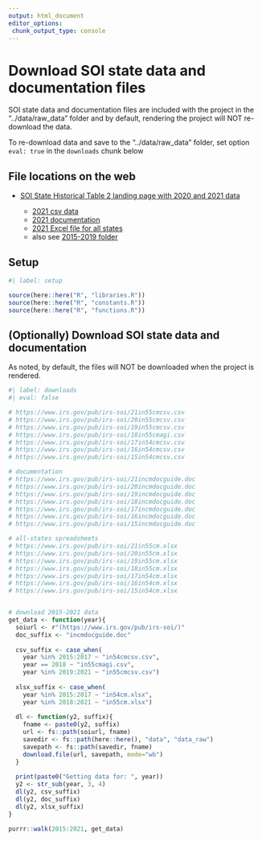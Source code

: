 ```yaml
---
output: html_document
editor_options: 
 chunk_output_type: console
---
```


# Download SOI state data and documentation files

SOI state data and documentation files are included with the project in the "../data/raw_data" folder and by default, rendering the project will NOT re-download the data.

To re-download data and save to the "../data/raw_data" folder, set option `eval: true` in the `downloads` chunk below

## File locations on the web

-   [SOI State Historical Table 2 landing page with 2020 and 2021 data](https://www.irs.gov/statistics/soi-tax-stats-historic-table-2)

    -   [2021 csv data](https://www.irs.gov/pub/irs-soi/21in55cmcsv.csv)
    -   [2021 documentation](https://www.irs.gov/pub/irs-soi/21incmdocguide.doc)
    -   [2021 Excel file for all states](https://www.irs.gov/pub/irs-soi/21in55cm.xlsx)
    -   also see [2015-2019 folder](https://www.irs.gov/statistics/soi-tax-stats-historic-table-2-2015-2019)

## Setup

```r
#| label: setup

source(here::here("R", "libraries.R"))
source(here::here("R", "constants.R"))
source(here::here("R", "functions.R"))

```


## (Optionally) Download SOI state data and documentation

As noted, by default, the files will NOT be downloaded when the project is rendered.

```r
#| label: downloads
#| eval: false

# https://www.irs.gov/pub/irs-soi/21in55cmcsv.csv
# https://www.irs.gov/pub/irs-soi/20in55cmcsv.csv
# https://www.irs.gov/pub/irs-soi/19in55cmcsv.csv
# https://www.irs.gov/pub/irs-soi/18in55cmagi.csv
# https://www.irs.gov/pub/irs-soi/17in54cmcsv.csv
# https://www.irs.gov/pub/irs-soi/16in54cmcsv.csv
# https://www.irs.gov/pub/irs-soi/15in54cmcsv.csv

# documentation
# https://www.irs.gov/pub/irs-soi/21incmdocguide.doc
# https://www.irs.gov/pub/irs-soi/20incmdocguide.doc
# https://www.irs.gov/pub/irs-soi/19incmdocguide.doc
# https://www.irs.gov/pub/irs-soi/18incmdocguide.doc
# https://www.irs.gov/pub/irs-soi/17incmdocguide.doc
# https://www.irs.gov/pub/irs-soi/16incmdocguide.doc
# https://www.irs.gov/pub/irs-soi/15incmdocguide.doc

# all-states spreadsheets
# https://www.irs.gov/pub/irs-soi/21in55cm.xlsx
# https://www.irs.gov/pub/irs-soi/20in55cm.xlsx
# https://www.irs.gov/pub/irs-soi/19in55cm.xlsx
# https://www.irs.gov/pub/irs-soi/18in55cm.xlsx
# https://www.irs.gov/pub/irs-soi/17in54cm.xlsx
# https://www.irs.gov/pub/irs-soi/16in54cm.xlsx
# https://www.irs.gov/pub/irs-soi/15in54cm.xlsx


# download 2015-2021 data
get_data <- function(year){
  soiurl <- r"(https://www.irs.gov/pub/irs-soi/)"
  doc_suffix <- "incmdocguide.doc"
  
  csv_suffix <- case_when(
    year %in% 2015:2017 ~ "in54cmcsv.csv",
    year == 2018 ~ "in55cmagi.csv",
    year %in% 2019:2021 ~ "in55cmcsv.csv")
  
  xlsx_suffix <- case_when(
    year %in% 2015:2017 ~ "in54cm.xlsx",
    year %in% 2018:2021 ~ "in55cm.xlsx")  
  
  dl <- function(y2, suffix){
    fname <- paste0(y2, suffix)
    url <- fs::path(soiurl, fname)
    savedir <- fs::path(here::here(), "data", "data_raw")
    savepath <- fs::path(savedir, fname)
    download.file(url, savepath, mode="wb")
  }
  
  print(paste0("Getting data for: ", year))
  y2 <- str_sub(year, 3, 4)
  dl(y2, csv_suffix)
  dl(y2, doc_suffix)
  dl(y2, xlsx_suffix)
}

purrr::walk(2015:2021, get_data)

```


